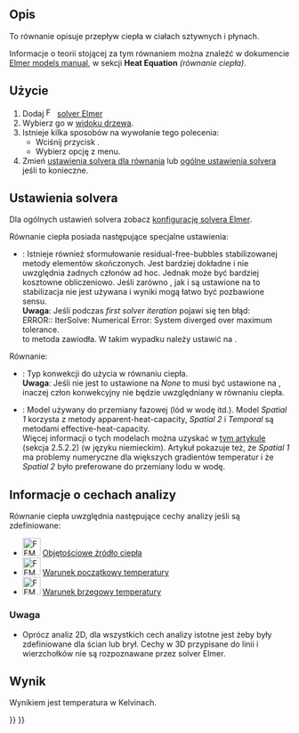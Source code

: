 <languages/>

{{Docnav
|[[FEM_EquationFlux/pl|Równanie strumienia]]
|[[FEM_SolverControl/pl|Kontrola pracy solvera]]
|[[FEM_Workbench/pl|MES]]
|IconL=FEM_EquationFlux.svg
|IconR=FEM_SolverControl.svg
|IconC=Workbench_FEM.svg
}}

{{GuiCommand/pl
|Name=FEM EquationHeat
|Name/pl=MES: Równanie ciepła
|MenuLocation=Rozwiąż → Równanie ciepła
|Workbenches=[[FEM_Workbench/pl|MES]]
|Version=0.17
|SeeAlso=[[FEM_tutorial/pl|Poradnik MES]]
}}

<span id="Description"></span>
==Opis==

To równanie opisuje przepływ ciepła w ciałach sztywnych i płynach.

Informacje o teorii stojącej za tym równaniem można znaleźć w dokumencie [https://www.elmerfem.org/blog/documentation/ Elmer models manual], w sekcji '''Heat Equation''' ''(równanie ciepła)''.

<span id="Usage"></span>
==Użycie==

# Dodaj [[Image:FEM_SolverElmer.svg|16px|link=FEM_SolverElmer#Equations]] [[FEM_SolverElmer/pl#Równania|solver Elmer]]
# Wybierz go w [[Tree_view/pl|widoku drzewa]].
# Istnieje kilka sposobów na wywołanie tego polecenia:
#* Wciśnij przycisk {{Button|[[Image:FEM_EquationHeat.svg|16px]] [[FEM_EquationHeat/pl|Równanie ciepła]]}}.
#* Wybierz opcję {{MenuCommand|Rozwiąż → Równanie ciepła}} z menu.
# Zmień [[#Ustawienia_solvera|ustawienia solvera dla równania]] lub [[FEM_SolverElmer_SolverSettings/pl|ogólne ustawienia solvera]] jeśli to konieczne.

<span id="Solver_Settings"></span>
==Ustawienia solvera==

Dla ogólnych ustawień solvera zobacz [[FEM_SolverElmer_SolverSettings/pl|konfigurację solvera Elmer]].

Równanie ciepła posiada następujące specjalne ustawienia:
* {{PropertyData|Bubbles}}: Istnieje również sformułowanie residual-free-bubbles stabilizowanej metody elementów skończonych. Jest bardziej dokładne i nie uwzględnia żadnych członów ad hoc. Jednak może być bardziej kosztowne obliczeniowo. Jeśli zarówno {{PropertyData|Bubbles}}, jak i {{PropertyData|[[FEM_SolverElmer_SolverSettings/pl#Baza|Stabilize]]}} są ustawione na {{false/pl}} to stabilizacja nie jest używana i wyniki mogą łatwo być pozbawione sensu.</br>'''Uwaga''': Jeśli podczas ''first solver iteration'' pojawi się ten błąd:</br> ERROR:: IterSolve: Numerical Error: System diverged over maximum tolerance.</br> to metoda {{PropertyData|Bubbles}} zawiodła. W takim wypadku należy ustawić {{PropertyData|[[FEM_SolverElmer_SolverSettings/pl#Baza|Stabilize]]}} na {{true/pl}}.

Równanie:
* {{PropertyData|Convection}}: Typ konwekcji do użycia w równaniu ciepła.</br>'''Uwaga''': Jeśli nie jest to ustawione na ''None'' to {{PropertyData|[[FEM_SolverElmer_SolverSettings/pl#Baza|Stabilize]]}} musi być ustawione na {{true/pl}}, inaczej człon konwekcyjny nie będzie uwzględniany w równaniu ciepła.
* {{PropertyData|Phase Change Model}}: Model używany do przemiany fazowej (lód w wodę itd.). Model '' Spatial 1'' korzysta z metody apparent-heat-capacity, ''Spatial 2'' i ''Temporal'' są metodami effective-heat-capacity.</br>Więcej informacji o tych modelach można uzyskać w [https://blog.rwth-aachen.de/gfd/files/2017/07/BT_2013_Schueller_elmer_icemole.pdf tym artykule] (sekcja 2.5.2.2) (w języku niemieckim). Artykuł pokazuje też, że ''Spatial 1'' ma problemy numeryczne dla większych gradientów temperatur i że ''Spatial 2'' było preferowane do przemiany lodu w wodę.

<span id="Analysis_Feature_Information"></span>
==Informacje o cechach analizy==

Równanie ciepła uwzględnia następujące cechy analizy jeśli są zdefiniowane:

* [[Image:FEM_ConstraintBodyHeatSource.svg|32px]] [[FEM_ConstraintBodyHeatSource/pl|Objętościowe źródło ciepła]]
* [[Image:FEM_ConstraintInitialTemperature.svg|32px]] [[FEM_ConstraintInitialTemperature/pl|Warunek początkowy temperatury]]
* [[Image:FEM_ConstraintTemperature.svg|32px]] [[FEM_ConstraintTemperature/pl|Warunek brzegowy temperatury]]

<span id="Note"></span>
===Uwaga===

* Oprócz analiz 2D, dla wszystkich cech analizy istotne jest żeby były zdefiniowane dla ścian lub brył. Cechy w 3D przypisane do linii i wierzchołków nie są rozpoznawane przez solver Elmer.

<span id="Result"></span>
==Wynik==

Wynikiem jest temperatura w Kelvinach.


{{Docnav
|[[FEM_EquationFlux/pl|Równanie strumienia]]
|[[FEM_SolverControl/pl|Kontrola pracy solvera]]
|[[FEM_Workbench/pl|MES]]
|IconL=FEM_EquationFlux.svg
|IconR=FEM_SolverControl.svg
|IconC=Workbench_FEM.svg
}}

{{FEM_Tools_navi{{#translation:}}}}
{{Userdocnavi{{#translation:}}}}
{{clear}}